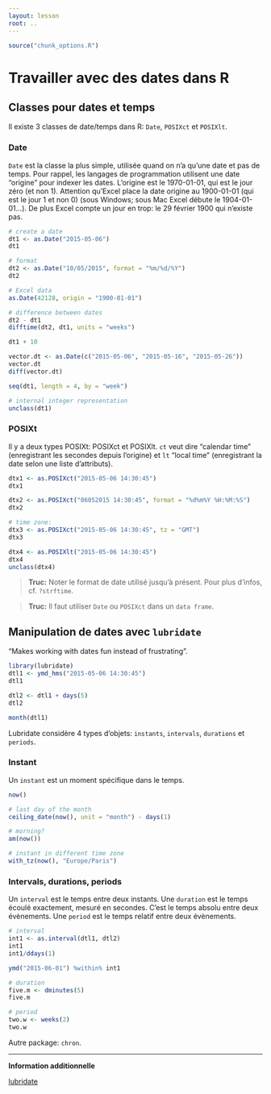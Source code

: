 ```yaml
---
layout: lesson
root: ..
---
```


```r
source("chunk_options.R")
```

# Travailler avec des dates dans R

## Classes pour dates et temps

Il existe 3 classes de date/temps dans R: `Date`, `POSIXct` et `POSIXlt`.

### Date

`Date` est la classe la plus simple, utilisée quand on n'a qu'une date et pas de
temps.
Pour rappel, les langages de programmation utilisent une date "origine" pour
indexer les dates.
L'origine est le 1970-01-01, qui est le jour zéro (et non 1).
Attention qu'Excel place la date origine au 1900-01-01 (qui est le jour 1 et non
0) (sous Windows; sous Mac Excel débute le 1904-01-01...).
De plus Excel compte un jour en trop: le 29 février 1900 qui n'existe pas.

```r
# create a date
dt1 <- as.Date("2015-05-06")
dt1

# format
dt2 <- as.Date("10/05/2015", format = "%m/%d/%Y")
dt2

# Excel data
as.Date(42128, origin = "1900-01-01")

# difference between dates
dt2 - dt1
difftime(dt2, dt1, units = "weeks")

dt1 + 10

vector.dt <- as.Date(c("2015-05-06", "2015-05-16", "2015-05-26"))
vector.dt
diff(vector.dt)

seq(dt1, length = 4, by = "week")

# internal integer representation
unclass(dt1)
```

### POSIXt

Il y a deux types POSIXt: POSIXct et POSIXlt.
`ct` veut dire "calendar time" (enregistrant les secondes depuis l'origine) et
`lt` "local time" (enregistrant la date selon une liste d'attributs).


```r
dtx1 <- as.POSIXct("2015-05-06 14:30:45")
dtx1

dtx2 <- as.POSIXct("06052015 14:30:45", format = "%d%m%Y %H:%M:%S")
dtx2

# time zone:
dtx3 <- as.POSIXct("2015-05-06 14:30:45", tz = "GMT")
dtx3

dtx4 <- as.POSIXlt("2015-05-06 14:30:45")
dtx4
unclass(dtx4)
```

> **Truc:** Noter le format de date utilisé jusqu'à présent. Pour plus d'infos,
> cf. `?strftime`.

> **Truc:** Il faut utiliser `Date` ou `POSIXct` dans un `data frame`.

## Manipulation de dates avec `lubridate`

"Makes working with dates fun instead of frustrating".

```r
library(lubridate)
dtl1 <- ymd_hms("2015-05-06 14:30:45")
dtl1

dtl2 <- dtl1 + days(5)
dtl2

month(dtl1)
```

Lubridate considère 4 types d'objets: `instants`, `intervals`, `durations` et
`periods`.

### Instant

Un `instant` est un moment spécifique dans le temps.

```r
now()

# last day of the month
ceiling_date(now(), unit = "month") - days(1)

# morning?
am(now())

# instant in different time zone
with_tz(now(), "Europe/Paris")
```

### Intervals, durations, periods

Un `interval` est le temps entre deux instants.
Une `duration` est le temps écoulé exactement, mesuré en secondes.
C'est le temps absolu entre  deux évènements.
Une `period` est le temps relatif entre deux évènements.

```r
# interval
int1 <- as.interval(dtl1, dtl2)
int1
int1/ddays(1)

ymd("2015-06-01") %within% int1

# duration
five.m <- dminutes(5)
five.m

# period
two.w <- weeks(2)
two.w
```

Autre package: `chron`.

---
**Information additionnelle**

[lubridate](http://www.jstatsoft.org/v40/i03/paper)
